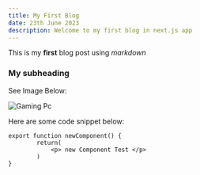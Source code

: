```yaml
---
title: My First Blog
date: 23th June 2023
description: Welcome to my first blog in next.js app
---
```


This is my **first** blog post using _markdown_

### My subheading

See Image Below:

![Gaming Pc](../../public/img/gamingpc.jpg)

Here are some code snippet below:

```
export function newComponent() {
        return(
            <p> new Component Test </p>
        )
}

```
